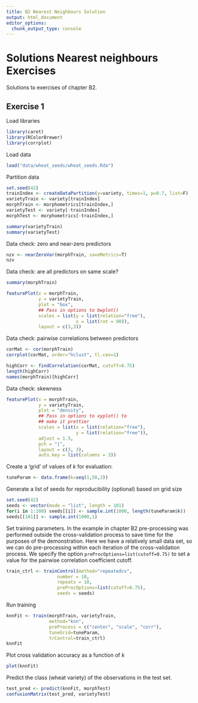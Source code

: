 ```yaml
---
title: B2 Nearest Neighbours Solution
output: html_document
editor_options: 
  chunk_output_type: console
---
```


# Solutions Nearest neighbours Exercises

Solutions to exercises of chapter B2.

## Exercise 1

Load libraries
```r
library(caret)
library(RColorBrewer)
library(corrplot)
```

Load data
```r
load("data/wheat_seeds/wheat_seeds.Rda")
```

Partition data
```r
set.seed(42)
trainIndex <- createDataPartition(y=variety, times=1, p=0.7, list=F)
varietyTrain <- variety[trainIndex]
morphTrain <- morphometrics[trainIndex,]
varietyTest <- variety[-trainIndex]
morphTest <- morphometrics[-trainIndex,]

summary(varietyTrain)
summary(varietyTest)
```

Data check: zero and near-zero predictors
```r
nzv <- nearZeroVar(morphTrain, saveMetrics=T)
nzv
```

Data check: are all predictors on same scale?
```r
summary(morphTrain)
```

```r
featurePlot(x = morphTrain, 
            y = varietyTrain, 
            plot = "box", 
            ## Pass in options to bwplot() 
            scales = list(y = list(relation="free"),
                          x = list(rot = 90)),  
            layout = c(3,3))
```

Data check: pairwise correlations between predictors
```r
corMat <- cor(morphTrain)
corrplot(corMat, order="hclust", tl.cex=1)
```

```r
highCorr <- findCorrelation(corMat, cutoff=0.75)
length(highCorr)
names(morphTrain)[highCorr]
```

Data check: skewness
```r
featurePlot(x = morphTrain, 
            y = varietyTrain,
            plot = "density", 
            ## Pass in options to xyplot() to 
            ## make it prettier
            scales = list(x = list(relation="free"), 
                          y = list(relation="free")), 
            adjust = 1.5, 
            pch = "|", 
            layout = c(3, 3), 
            auto.key = list(columns = 3))
```
            
Create a 'grid' of values of _k_ for evaluation:
```r
tuneParam <- data.frame(k=seq(1,50,2))
```
            
Generate a list of seeds for reproducibility (optional) based on grid size
```r
set.seed(42)
seeds <- vector(mode = "list", length = 101)
for(i in 1:100) seeds[[i]] <- sample.int(1000, length(tuneParam$k))
seeds[[101]] <- sample.int(1000,1)
```

<!--
Define a pre-processor (named transformations) and transform morphTrain
```r
transformations <- preProcess(morphTrain, 
                              method=c("center", "scale", "corr"),
                              cutoff=0.75)
morphTrainT <- predict(transformations, morphTrain)
```
-->

Set training parameters. In the example in chapter B2 pre-processing was performed outside the cross-validation process to save time for the purposes of the demonstration. Here we have a relatively small data set, so we can do pre-processing within each iteration of the cross-validation process. We specify the option  ```preProcOptions=list(cutoff=0.75)``` to set a value for the pairwise correlation coefficient cutoff.
```r
train_ctrl <- trainControl(method="repeatedcv",
                   number = 10,
                   repeats = 10,
                   preProcOptions=list(cutoff=0.75),
                   seeds = seeds)
```

Run training
```r
knnFit <- train(morphTrain, varietyTrain, 
                method="knn",
                preProcess = c("center", "scale", "corr"),
                tuneGrid=tuneParam,
                trControl=train_ctrl)
knnFit
```

Plot cross validation accuracy as a function of _k_
```r
plot(knnFit)
```

Predict the class (wheat variety) of the observations in the test set.
```r
test_pred <- predict(knnFit, morphTest)
confusionMatrix(test_pred, varietyTest)
```


